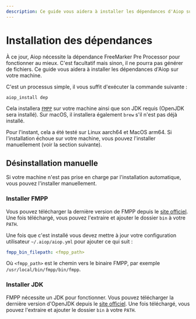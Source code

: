 ```yaml
---
description: Ce guide vous aidera à installer les dépendances d'Aiop sur votre machine.
---
```


# Installation des dépendances

À ce jour, Aiop nécessite la dépendance FreeMarker Pre Processor pour fonctionner au mieux. C'est facultatif mais sinon, il ne pourra pas générer de fichiers. Ce guide vous aidera à installer les dépendances d'Aiop sur votre machine.

C'est un processus simple, il vous suffit d'exécuter la commande suivante :

```bash
aiop_install dep
```

Cela installera [`FMPP`](/docs/vocabulary#fmpp) sur votre machine ainsi que son JDK requis (OpenJDK sera installé). Sur macOS, il installera également `brew` s'il n'est pas déjà installé.

Pour l'instant, cela a été testé sur Linux aarch64 et MacOS arm64. Si l'installation échoue sur votre machine, vous pouvez l'installer manuellement (voir la section suivante).

## Désinstallation manuelle

Si votre machine n'est pas prise en charge par l'installation automatique, vous pouvez l'installer manuellement.

### Installer FMPP

Vous pouvez télécharger la dernière version de FMPP depuis le [site officiel](https://fmpp.sourceforge.net/#sect4). Une fois téléchargé, vous pouvez l'extraire et ajouter le dossier `bin` à votre `PATH`.

Une fois que c'est installé vous devez mettre à jour votre configuration utilisateur `~/.aiop/aiop.yml` pour ajouter ce qui suit :

```yaml
fmpp_bin_filepath: <fmpp_path>
```

Où `<fmpp_path>` est le chemin vers le binaire FMPP, par exemple `/usr/local/bin/fmpp/bin/fmpp`.

### Installer JDK

FMPP nécessite un JDK pour fonctionner. Vous pouvez télécharger la dernière version d'OpenJDK depuis le [site officiel](https://openjdk.org/install/). Une fois téléchargé, vous pouvez l'extraire et ajouter le dossier `bin` à votre `PATH`.